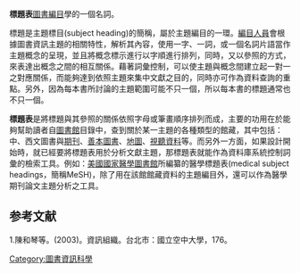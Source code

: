'''標題表'''[[圖書編目|圖書編目]]學的一個名詞。

標題是主題標目(subject heading)的簡稱，屬於主題編目的一環。[[編目人員|編目人員]]會根據圖書資訊主題的相關特性，解析其內容，使用一字、一詞，或一個名詞片語當作主題概念的呈現，並且將概念標示進行以字順進行排列，同時，又以參照的方式，來表達出概念之間的相互關係。藉著詞彙控制，可以使主題與概念間建立起一對一之對應關係，而能夠達到依照主題來集中文獻之目的，同時亦可作為資料查詢的重點。另外，因為每本書所討論的主題範圍可能不只一個，所以每本書的標題通常也不只一個。

'''標題表'''是將標題與其參照的關係依照字母或筆畫順序排列而成，主要的功用在於能夠幫助讀者自[[圖書館|圖書館]]目錄中，查到關於某一主題的各種類型的館藏，其中包括：中、西文圖書與[[期刊|期刊]]、[[善本圖書|善本圖書]]、[[地圖|地圖]]、[[視聽資料|視聽資料]]等。而另外一方面，如果設計開始時，就已經要將標題表用於分析文獻主題，那標題表就能作為資料庫系統控制詞彙的檢索工具。例如：[[美國國家醫學圖書館|美國國家醫學圖書館]]所編纂的醫學標題表(medical subject headings，簡稱MeSH)，除了用在該館館藏資料的主題編目外，還可以作為醫學期刊論文主題分析之工具。

==参考文献==
<div class="references-small">
<references />
</div>1.陳和琴等。(2003)。資訊組織。台北市：國立空中大學，176。
{{Library science-stub}}
[[Category:圖書資訊科學|Category:圖書資訊科學]]